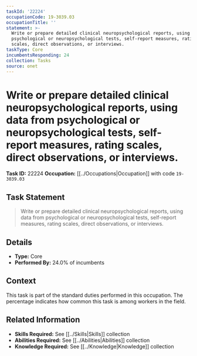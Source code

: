 ```yaml
---
taskId: '22224'
occupationCode: 19-3039.03
occupationTitle: ''
statement: >-
  Write or prepare detailed clinical neuropsychological reports, using data from
  psychological or neuropsychological tests, self-report measures, rating
  scales, direct observations, or interviews.
taskType: Core
incumbentsResponding: 24
collection: Tasks
source: onet
---
```

# Write or prepare detailed clinical neuropsychological reports, using data from psychological or neuropsychological tests, self-report measures, rating scales, direct observations, or interviews.

**Task ID:** 22224
**Occupation:** [[../Occupations|Occupation]] with code `19-3039.03`

## Task Statement

> Write or prepare detailed clinical neuropsychological reports, using data from psychological or neuropsychological tests, self-report measures, rating scales, direct observations, or interviews.

## Details

- **Type:** Core
- **Performed By:** 24.0% of incumbents

## Context

This task is part of the standard duties performed in this occupation. The percentage indicates how common this task is among workers in the field.

## Related Information

- **Skills Required:** See [[../Skills|Skills]] collection
- **Abilities Required:** See [[../Abilities|Abilities]] collection
- **Knowledge Required:** See [[../Knowledge|Knowledge]] collection
